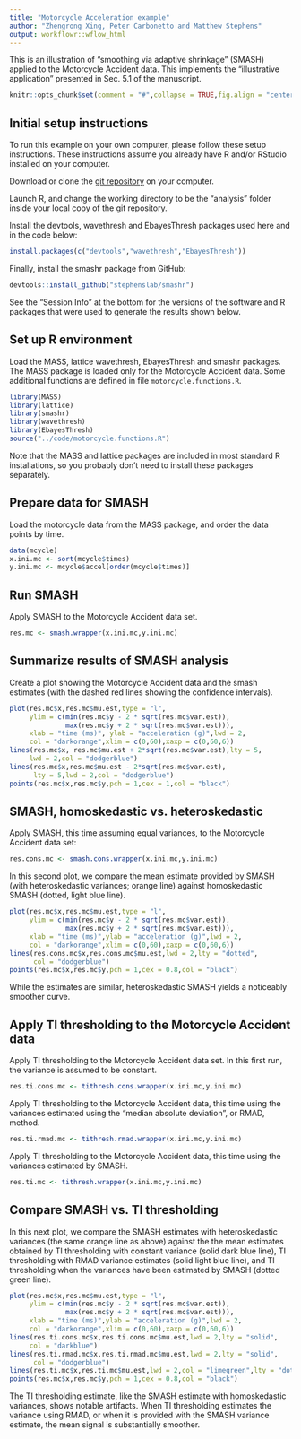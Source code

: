 ```yaml
---
title: "Motorcycle Acceleration example"
author: "Zhengrong Xing, Peter Carbonetto and Matthew Stephens"
output: workflowr::wflow_html
---
```


This is an illustration of "smoothing via adaptive shrinkage" (SMASH)
applied to the Motorcycle Accident data. This implements the
"illustrative application" presented in Sec. 5.1 of the manuscript.

```r
knitr::opts_chunk$set(comment = "#",collapse = TRUE,fig.align = "center")
```

Initial setup instructions
--------------------------

To run this example on your own computer, please follow these setup
instructions. These instructions assume you already have R and/or
RStudio installed on your computer.

Download or clone the [git repository][smash-github] on your computer.

Launch R, and change the working directory to be the "analysis" folder
inside your local copy of the git repository.

Install the devtools, wavethresh and EbayesThresh packages used here
and in the code below:

```r
install.packages(c("devtools","wavethresh","EbayesThresh"))
```

Finally, install the smashr package from GitHub:

```r
devtools::install_github("stephenslab/smashr")
```

See the "Session Info" at the bottom for the versions of the software
and R packages that were used to generate the results shown below.

Set up R environment
--------------------

Load the MASS, lattice wavethresh, EbayesThresh and smashr
packages. The MASS package is loaded only for the Motorcycle Accident
data. Some additional functions are defined in file
`motorcycle.functions.R`.

```r
library(MASS)
library(lattice)
library(smashr)
library(wavethresh)
library(EbayesThresh)
source("../code/motorcycle.functions.R")
```

Note that the MASS and lattice packages are included in most standard
R installations, so you probably don't need to install these packages
separately.

Prepare data for SMASH
----------------------

Load the motorcycle data from the MASS package, and order the data
points by time.

```r
data(mcycle)
x.ini.mc <- sort(mcycle$times)
y.ini.mc <- mcycle$accel[order(mcycle$times)]
```

Run SMASH
---------

Apply SMASH to the Motorcycle Accident data set.

```r
res.mc <- smash.wrapper(x.ini.mc,y.ini.mc)
```

Summarize results of SMASH analysis
-----------------------------------

Create a plot showing the Motorcycle Accident data and the smash
estimates (with the dashed red lines showing the confidence
intervals).

```r
plot(res.mc$x,res.mc$mu.est,type = "l",
     ylim = c(min(res.mc$y - 2 * sqrt(res.mc$var.est)),
              max(res.mc$y + 2 * sqrt(res.mc$var.est))),
     xlab = "time (ms)", ylab = "acceleration (g)",lwd = 2,
	 col = "darkorange",xlim = c(0,60),xaxp = c(0,60,6))
lines(res.mc$x, res.mc$mu.est + 2*sqrt(res.mc$var.est),lty = 5,
	 lwd = 2,col = "dodgerblue")
lines(res.mc$x,res.mc$mu.est - 2*sqrt(res.mc$var.est),
      lty = 5,lwd = 2,col = "dodgerblue")
points(res.mc$x,res.mc$y,pch = 1,cex = 1,col = "black")
```

SMASH, homoskedastic vs. heteroskedastic
----------------------------------------

Apply SMASH, this time assuming equal variances, to the Motorcycle
Accident data set:

```r
res.cons.mc <- smash.cons.wrapper(x.ini.mc,y.ini.mc)
```

In this second plot, we compare the mean estimate provided by SMASH
(with heteroskedastic variances; orange line) against homoskedastic
SMASH (dotted, light blue line).

```r
plot(res.mc$x,res.mc$mu.est,type = "l",
     ylim = c(min(res.mc$y - 2 * sqrt(res.mc$var.est)),
              max(res.mc$y + 2 * sqrt(res.mc$var.est))),
	 xlab = "time (ms)",ylab = "acceleration (g)",lwd = 2,
	 col = "darkorange",xlim = c(0,60),xaxp = c(0,60,6))
lines(res.cons.mc$x,res.cons.mc$mu.est,lwd = 2,lty = "dotted",
      col = "dodgerblue")
points(res.mc$x,res.mc$y,pch = 1,cex = 0.8,col = "black")
```

While the estimates are similar, heteroskedastic SMASH yields a
noticeably smoother curve.

Apply TI thresholding to the Motorcycle Accident data
-----------------------------------------------------

Apply TI thresholding to the Motorcycle Accident data set. In this
first run, the variance is assumed to be constant.

```r
res.ti.cons.mc <- tithresh.cons.wrapper(x.ini.mc,y.ini.mc)
```

Apply TI thresholding to the Motorcycle Accident data, this time using
the variances estimated using the "median absolute deviation", or
RMAD, method.

```r
res.ti.rmad.mc <- tithresh.rmad.wrapper(x.ini.mc,y.ini.mc)
```

Apply TI thresholding to the Motorcycle Accident data, this time using
the variances estimated by SMASH.

```r
res.ti.mc <- tithresh.wrapper(x.ini.mc,y.ini.mc)
```

Compare SMASH vs. TI thresholding
---------------------------------

In this next plot, we compare the SMASH estimates with heteroskedastic
variances (the same orange line as above) against the the mean estimates
obtained by TI thresholding with constant variance (solid dark blue
line), TI thresholding with RMAD variance estimates (solid light blue
line), and TI thresholding when the variances have been estimated by
SMASH (dotted green line).

```r
plot(res.mc$x,res.mc$mu.est,type = "l",
     ylim = c(min(res.mc$y - 2 * sqrt(res.mc$var.est)),
              max(res.mc$y + 2 * sqrt(res.mc$var.est))),
	 xlab = "time (ms)",ylab = "acceleration (g)",lwd = 2,
	 col = "darkorange",xlim = c(0,60),xaxp = c(0,60,6))
lines(res.ti.cons.mc$x,res.ti.cons.mc$mu.est,lwd = 2,lty = "solid",
	 col = "darkblue")
lines(res.ti.rmad.mc$x,res.ti.rmad.mc$mu.est,lwd = 2,lty = "solid",
      col = "dodgerblue")
lines(res.ti.mc$x,res.ti.mc$mu.est,lwd = 2,col = "limegreen",lty = "dotted")
points(res.mc$x,res.mc$y,pch = 1,cex = 0.8,col = "black")
```

The TI thresholding estimate, like the SMASH estimate with
homoskedastic variances, shows notable artifacts. When TI thresholding
estimates the variance using RMAD, or when it is provided with the
SMASH variance estimate, the mean signal is substantially smoother.

[smash-github]: https://github.com/stephenslab/smash-paper
